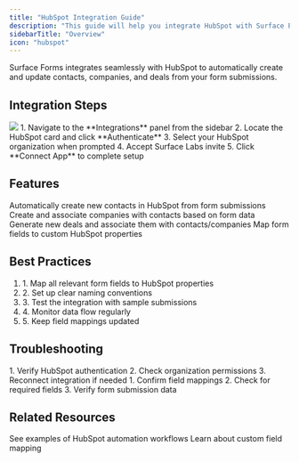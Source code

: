 ```yaml
---
title: "HubSpot Integration Guide"
description: "This guide will help you integrate HubSpot with Surface Products"
sidebarTitle: "Overview"
icon: "hubspot"
---
```


Surface Forms integrates seamlessly with HubSpot to automatically create and update contacts, companies, and deals from your form submissions.

## Integration Steps

<Frame caption="HubSpot Integration">
    <img src="/images/integrations/hubspot/1.png" />
</Frame>

<Steps>
  1. Navigate to the **Integrations** panel from the sidebar
  2. Locate the HubSpot card and click **Authenticate**
  3. Select your HubSpot organization when prompted
  4. Accept Surface Labs invite
  5. Click **Connect App** to complete setup
</Steps>

## Features

<CardGroup cols={2}>
  <Card title="Contact Creation" icon="user-plus">
    Automatically create new contacts in HubSpot from form submissions
  </Card>
  
  <Card title="Company Mapping" icon="building">
    Create and associate companies with contacts based on form data
  </Card>
  
  <Card title="Deal Creation" icon="handshake">
    Generate new deals and associate them with contacts/companies
  </Card>
  
  <Card title="Field Mapping" icon="arrows-left-right">
    Map form fields to custom HubSpot properties
  </Card>
</CardGroup>

## Best Practices

<Card title="Integration Tips">
  <ol>
    <li>1. Map all relevant form fields to HubSpot properties</li>
    <li>2. Set up clear naming conventions</li>
    <li>3. Test the integration with sample submissions</li>
    <li>4. Monitor data flow regularly</li>
    <li>5. Keep field mappings updated</li>
  </ol>
</Card>

## Troubleshooting

<AccordionGroup>
  <Accordion title="Connection Issues">
    1. Verify HubSpot authentication
    2. Check organization permissions
    3. Reconnect integration if needed
  </Accordion>
  
  <Accordion title="Data Not Syncing">
    1. Confirm field mappings
    2. Check for required fields
    3. Verify form submission data
  </Accordion>
</AccordionGroup>

## Related Resources

<CardGroup>
  <Card title="Workflow Examples" icon="diagram-project" href="/workflows/examples">
    See examples of HubSpot automation workflows
  </Card>
  
  <Card title="Field Mapping Guide" icon="arrows-left-right" href="/integrations/hubspot/field-mapping">
    Learn about custom field mapping
  </Card>
</CardGroup>
